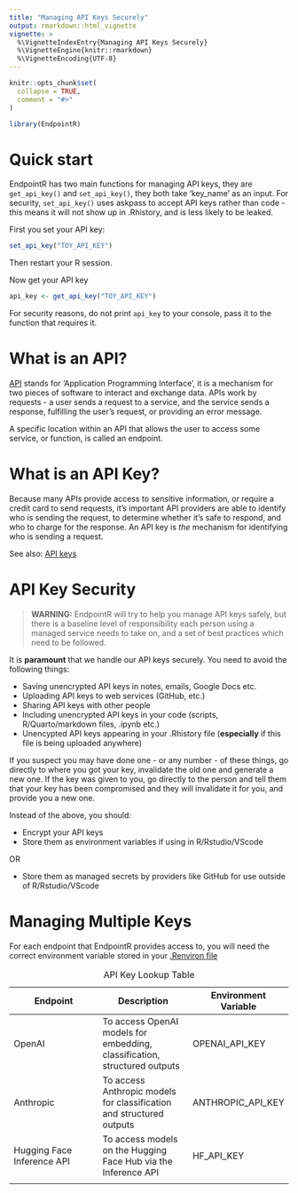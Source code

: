 ```yaml
---
title: "Managing API Keys Securely"
output: rmarkdown::html_vignette
vignette: >
  %\VignetteIndexEntry{Managing API Keys Securely}
  %\VignetteEngine{knitr::rmarkdown}
  %\VignetteEncoding{UTF-8}
---
```


```r
knitr::opts_chunk$set(
  collapse = TRUE,
  comment = "#>"
)
```

```r
library(EndpointR)
```

# Quick start

EndpointR has two main functions for managing API keys, they are `get_api_key()` and `set_api_key()`, they both take 'key_name' as an input. For security, `set_api_key()` uses askpass to accept API keys rather than code - this means it will not show up in .Rhistory, and is less likely to be leaked.

First you set your API key:

```r
set_api_key("TOY_API_KEY")
```

Then restart your R session.

Now get your API key

```r
api_key <- get_api_key("TOY_API_KEY")
```

For security reasons, do not print `api_key` to your console, pass it to the function that requires it.

# What is an API?

[API](https://en.wikipedia.org/wiki/API){target="_blank"} stands for 'Application Programming Interface', it is a mechanism for two pieces of software to interact and exchange data. APIs work by requests - a user sends a request to a service, and the service sends a response, fulfilling the user's request, or providing an error message.

A specific location within an API that allows the user to access some service, or function, is called an endpoint.

# What is an API Key?

Because many APIs provide access to sensitive information, or require a credit card to send requests, it's important API providers are able to identify who is sending the request, to determine whether it's safe to respond, and who to charge for the response. An API key is *the* mechanism for identifying who is sending a request.

See also: [API keys](https://aws.amazon.com/what-is/api-key/){target="_blank"}

# API Key Security

> **WARNING:** EndpointR will try to help you manage API keys safely, but there is a baseline level of responsibility each person using a managed service needs to take on, and a set of best practices which need to be followed.

It is **paramount** that we handle our API keys securely. You need to avoid the following things:

-   Saving unencrypted API keys in notes, emails, Google Docs etc.
-   Uploading API keys to web services (GitHub, etc.)
-   Sharing API keys with other people
-   Including unencrypted API keys in your code (scripts, R/Quarto/markdown files, .ipynb etc.)
-   Unencypted API keys appearing in your .Rhistory file (**especially** if this file is being uploaded anywhere)

If you suspect you may have done one - or any number - of these things, go directly to where you got your key, invalidate the old one and generate a new one. If the key was given to you, go directly to the person and tell them that your key has been compromised and they will invalidate it for you, and provide you a new one.

Instead of the above, you should:

-   Encrypt your API keys
-   Store them as environment variables if using in R/Rstudio/VScode

OR

-   Store them as managed secrets by providers like GitHub for use outside of R/Rstudio/VScode

# Managing Multiple Keys

For each endpoint that EndpointR provides access to, you will need the correct environment variable stored in your [.Renviron file](https://docs.posit.co/ide/user/ide/guide/environments/r/managing-r.html#renviron)

| Endpoint | Description | Environment Variable |
|----|----|----|
| OpenAI | To access OpenAI models for embedding, classification, structured outputs | OPENAI_API_KEY |
| Anthropic | To access Anthropic models for classification and structured outputs | ANTHROPIC_API_KEY |
| Hugging Face Inference API | To access models on the Hugging Face Hub via the Inference API | HF_API_KEY |
|  |  |  |

: API Key Lookup Table
